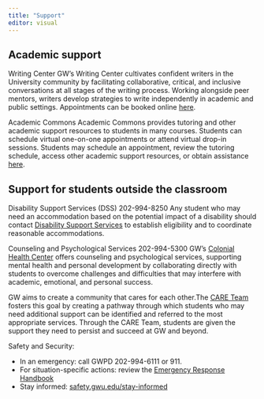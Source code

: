 ```yaml
---
title: "Support"
editor: visual
---
```


## Academic support

Writing Center GW's Writing Center cultivates confident writers in the
University community by facilitating collaborative, critical, and
inclusive conversations at all stages of the writing process. Working
alongside peer mentors, writers develop strategies to write
independently in academic and public settings. Appointments can be
booked online [here](gwu.mywconline).

Academic Commons Academic Commons provides tutoring and other academic
support resources to students in many courses. Students can schedule
virtual one-on-one appointments or attend virtual drop-in sessions.
Students may schedule an appointment, review the tutoring schedule,
access other academic support resources, or obtain assistance
[here](academiccommons.gwu.edu).

## Support for students outside the classroom

Disability Support Services (DSS) 202-994-8250 Any student who may need
an accommodation based on the potential impact of a disability should
contact [Disability Support Services](disabilitysupport.gwu.edu) to
establish eligibility and to coordinate reasonable accommodations.

Counseling and Psychological Services 202-994-5300 GW's [Colonial Health
Center](healthcenter.gwu.edu/counseling-and-psychological-services)
offers counseling and psychological services, supporting mental health
and personal development by collaborating directly with students to
overcome challenges and difficulties that may interfere with academic,
emotional, and personal success.

GW aims to create a community that cares for each other.The [CARE
Team](https://studentlife.gwu.edu/care-team) fosters this goal by
creating a pathway through which students who may need additional
support can be identified and referred to the most appropriate services.
Through the CARE Team, students are given the support they need to
persist and succeed at GW and beyond. 

Safety and Security:

-   In an emergency: call GWPD 202-994-6111 or 911.
-   For situation-specific actions: review the [Emergency Response
    Handbook](https://safety.gwu.edu/emergency-response-handbook)
-   Stay informed:
    [safety.gwu.edu/stay-informed](https://safety.gwu.edu/stay-informed)
